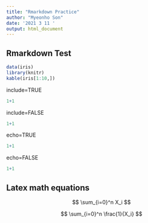 ---
title: "Rmarkdown Practice"
author: "Myeonho Son"
date: '2021 3 11 '
output: html_document
---

## Rmarkdown Test

```{r}
data(iris)
library(knitr)
kable(iris[1:10,])
```


include=TRUE
```{r, include=TRUE}
1+1
```
 
 
include=FALSE
```{r, include=FALSE}
1+1
```


echo=TRUE
```{r, echo=TRUE}
1+1
```
 
 
echo=FALSE 
```{r, echo=FALSE}
1+1
```


## Latex math equations

$$ \sum_{i=0}^n X_i $$

$$ \sum_{i=0}^n \frac{1}{X_i} $$
